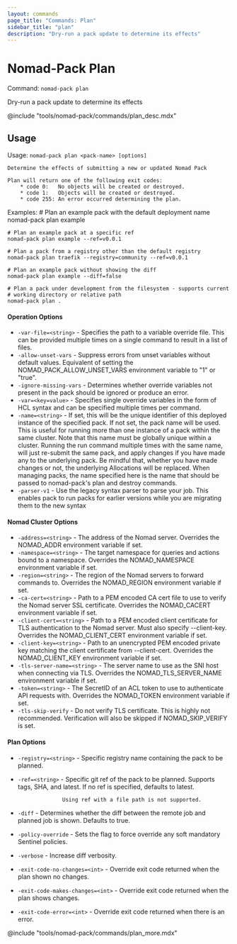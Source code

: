 ```yaml
---
layout: commands
page_title: "Commands: Plan"
sidebar_title: "plan"
description: "Dry-run a pack update to determine its effects"
---
```


# Nomad-Pack Plan

Command: `nomad-pack plan`

Dry-run a pack update to determine its effects

@include "tools/nomad-pack/commands/plan_desc.mdx"

## Usage

Usage: `nomad-pack plan <pack-name> [options]`


	Determine the effects of submitting a new or updated Nomad Pack

	Plan will return one of the following exit codes:
		* code 0:   No objects will be created or destroyed.
		* code 1:   Objects will be created or destroyed.
		* code 255: An error occurred determining the plan.

Examples:
	# Plan an example pack with the default deployment name
	nomad-pack plan example

	# Plan an example pack at a specific ref
	nomad-pack plan example --ref=v0.0.1

	# Plan a pack from a registry other than the default registry
	nomad-pack plan traefik --registry=community --ref=v0.0.1

	# Plan an example pack without showing the diff
	nomad-pack plan example --diff=false

	# Plan a pack under development from the filesystem - supports current
	# working directory or relative path
	nomad-pack plan .

#### Operation Options

- `-var-file=<string>` - Specifies the path to a variable override file. This can
						be provided multiple times on a single command to result
						in a list of files.
- `-allow-unset-vars` - Suppress errors from unset variables without default values.
					Equivalent of setting the NOMAD_PACK_ALLOW_UNSET_VARS environment variable to "1" or "true".
- `-ignore-missing-vars` - Determines whether override variables not present in the
					pack should be ignored or produce an error.
- `-var=<key=value>` - Specifies single override variables in the form of HCL
					syntax and can be specified multiple times per command.
- `-name=<string>` - If set, this will be the unique identifier of this deployed
					instance of the specified pack. If not set, the pack name
					will be used. This is useful for running more than one
					instance of a pack within the same cluster. Note that this
					name must be globally unique within a cluster. Running the
					run command multiple times with the same name, will just
					re-submit the same pack, and apply changes if you have made
					any to the underlying pack. Be mindful that, whether you
					have made changes or not, the underlying Allocations will be
					replaced. When managing packs, the name specified here is
					the name that should be passed to nomad-pack's plan and
					destroy commands.
- `-parser-v1` - Use the legacy syntax parser to parse your job. This
			enables pack to run packs for earlier versions while you are
			migrating them to the new syntax

#### Nomad Cluster Options

- `-address=<string>` - The address of the Nomad server.
					Overrides the NOMAD_ADDR environment variable if set.
- `-namespace=<string>` - The target namespace for queries and actions bound to a namespace.
					Overrides the NOMAD_NAMESPACE environment variable if set.
- `-region=<string>` - The region of the Nomad servers to forward commands to.
					Overrides the NOMAD_REGION environment variable if set.
- `-ca-cert=<string>` - Path to a PEM encoded CA cert file to use to verify the
					Nomad server SSL certificate. Overrides the NOMAD_CACERT
					environment variable if set.
- `-client-cert=<string>` - Path to a PEM encoded client certificate for TLS authentication
					to the Nomad server. Must also specify --client-key. Overrides
					the NOMAD_CLIENT_CERT environment variable if set.
- `-client-key=<string>` - Path to an unencrypted PEM encoded private key matching the
					client certificate from --client-cert. Overrides the
					NOMAD_CLIENT_KEY environment variable if set.
- `-tls-server-name=<string>` - The server name to use as the SNI host when connecting via
					TLS. Overrides the NOMAD_TLS_SERVER_NAME environment variable
					if set.
- `-token=<string>` - The SecretID of an ACL token to use to authenticate API requests with.
					Overrides the NOMAD_TOKEN environment variable if set.
- `-tls-skip-verify` - Do not verify TLS certificate. This is highly not recommended.
						Verification will also be skipped if NOMAD_SKIP_VERIFY is set.

#### Plan Options

- `-registry=<string>` - Specific registry name containing the pack to be planned.
- `-ref=<string>` - Specific git ref of the pack to be planned.
					Supports tags, SHA, and latest. If no ref is specified,
					defaults to latest.

					Using ref with a file path is not supported.
- `-diff` - Determines whether the diff between the remote job and
					planned job is shown. Defaults to true.
- `-policy-override` - Sets the flag to force override any soft mandatory
					Sentinel policies.
- `-verbose` - Increase diff verbosity.
- `-exit-code-no-changes=<int>` - Override exit code returned when the plan shown no changes.
- `-exit-code-makes-changes=<int>` - Override exit code returned when the plan shows changes.
- `-exit-code-error=<int>` - Override exit code returned when there is an error.

@include "tools/nomad-pack/commands/plan_more.mdx"
